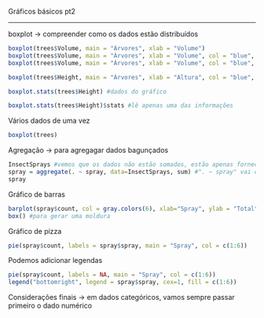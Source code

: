 Gráficos básicos pt2


----
boxplot
 -> compreender como os dados estão distribuídos
```r
boxplot(trees$Volume, main = "Árvores", xlab = "Volume")
boxplot(trees$Volume, main = "Árvores", xlab = "Volume", col = "blue", horizontal = TRUE)
boxplot(trees$Volume, main = "Árvores", xlab = "Volume", col = "blue", outline = F)
```

```r
boxplot(trees$Height, main = "Árvores", xlab = "Altura", col = "blue", notch = TRUE) #o notch gera um talho no boxplot

boxplot.stats(trees$Height) #dados do gráfico

boxplot.stats(trees$Height)$stats #lê apenas uma das informações
```
Vários dados de uma vez
```r
boxplot(trees)
```
Agregação
 -> para agregagar dados bagunçados
```r
InsectSprays #vemos que os dados não estão somados, estão apenas fornecidos
spray = aggregate(. ~ spray, data=InsectSprays, sum) #". ~ spray" vai considerar a variável count e a variável spray como idependentes
spray
```

Gráfico de barras

```r
barplot(spray$count, col = gray.colors(6), xlab="Spray", ylab = "Total", names.arg = spray$spray) #"gray.colors(6)" temos o 6 pq são 6 variáveis categóricas/ "names.arg" = para qual variável vou gerar as barras/"spray$count" é a minha variável numérica
box() #para gerar uma moldura
```
Gráfico de pizza

```r
pie(spray$count, labels = spray$spray, main = "Spray", col = c(1:6))
```
Podemos adicionar legendas

```r
pie(spray$count, labels = NA, main = "Spray", col = c(1:6))
legend("bottomright", legend = spray$spray, cex=1, fill = c(1:6))
```

Considerações finais
 -> em dados categóricos, vamos sempre passar primeiro o dado numérico


